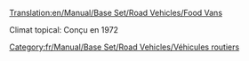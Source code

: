[[Translation:en/Manual/Base Set/Road Vehicles/Food Vans]]

{{fr/Manual/Base Set/Road Vehicles/Vehicule routier|nom      = Camion de nourriture Foster
  |img      = en/Manual/Base Set/Road Vehicles/Foster Food Van.png
  |prix     = 4 592£ (9 184$)
  |vitesse  = 48 km/h (30 mph)
  |annualite= 421£ (842$)
  |design   = 1935
  |vie      = 15
  |capacite = 17 tonnes de nourriture
}}
{{fr/Manual/Base Set/Road Vehicles/Vehicule routier|nom      = Camion de nourriture Perry
  |img      = en/Manual/Base Set/Road Vehicles/Perry Food Van.png
  |prix     = 5 494£ (10 988$)
  |vitesse  = 88 km/h (55 mph)
  |annualite= 787£ (1 574$)
  |design   = 1971
  |vie      = 15
  |capacite = 20 tonnes de nourriture
}}
Climat topical: Conçu en 1972

{{fr/Manual/Base Set/Road Vehicles/Vehicule routier|nom      = Camion de nourriture Chippy
  |img      = en/Manual/Base Set/Road Vehicles/Chippy Food Van.png
  |prix     = 5 904£ (11 808$)
  |vitesse  = 112 km/h (70 mph)
  |annualite= 1 125£ (2 250$)
  |design   = 2004
  |vie      = 15
  |capacite = 22 tonnes de nourriture
}}

[[Category:fr/Manual/Base Set/Road Vehicles/Véhicules routiers]]